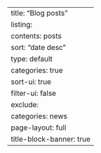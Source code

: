 ---
title: "Blog posts"
listing:
  contents: posts
  sort: "date desc"
  type: default
  categories: true
  sort-ui: true
  filter-ui: false
  exclude:
    categories: news
page-layout: full
title-block-banner: true
---